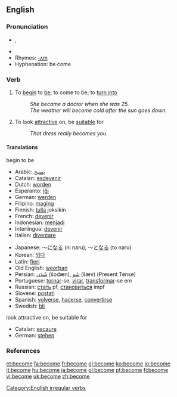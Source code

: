 ==English==

{{rank|body|point|letter|347|become|became|second|United}}

===Pronunciation===
*{{IPA|/bə'kʌm, bɪˈkʌm/}}, {{SAMPA|/b@"kVm, bI"kVm/}}
*{{audio|en-us-become.ogg|Audio (US)}}
*Rhymes: [[Rhymes:English:-ʌm|-ʌm]]
*Hyphenation: be·come

===Verb===
[[Category:English irregular verbs]]
{{en-verb|becomes|becoming|became|become}}

# To [[begin]] to [[be]]; to come to be; to [[turn into]]
#:''She became a doctor when she was 25.''
#:''The weather will become cold after the sun goes down.''
# To look [[attractive]] on, be [[suitable]] for
#: ''That dress really becomes you.''

====Translations====
;begin to be
{{top}}
*Arabic: [[يصبح]]
*Catalan: [[esdevenir]]
*Dutch: [[worden]]
*Esperanto: [[iĝi]]
*German: [[werden]]
*Filipino: [[magíng]]
*Finnish: [[tulla]] joksikin
*French: [[devenir]]
*Indonesian: [[jadi|menjadi]]
*Interlingua: [[devenir]]
*Italian: [[diventare]]
{{mid}}
*Japanese: ～に[[なる]] (ni naru), ～と[[なる]] (to naru)
*Korean: [[되다]]
*Latin: [[fieri]]
*Old English: [[weorþan]]
*Persian: [[شُدَن]] (šodæn), [[شَو]] (šæv) (Present Tense)
*Portuguese: [[tornar]]-se, [[virar]], [[transformar]]-se em
*Russian: [[стать]] pf, [[становиться]] impf
*Slovene: [[postati]]
*Spanish: [[volverse]], [[hacerse]], [[convertirse]]
*Swedish: [[bli]]
{{bottom}}

;look attractive on, be suitable for
{{top}}
*Catalan: [[escaure]]
*German: [[stehen]]
{{mid}}
{{bottom}}

===References===
{{R:Century 1911}}
{{R:Webster 1913}}

[[et:become]]
[[fa:become]]
[[fr:become]]
[[gl:become]]
[[ko:become]]
[[io:become]]
[[it:become]]
[[hu:become]]
[[ja:become]]
[[pl:become]]
[[pt:become]]
[[fi:become]]
[[vi:become]]
[[uk:become]]
[[zh:become]]